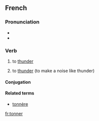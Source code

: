 ==French==

===Pronunciation===
* {{IPA|/tɔ.ne/|lang=fr}}
* {{audio|Fr-tonner.ogg|tonner}}

===Verb===
{{infl|fr|verb}}

# {{italbrac|meteorology}} to [[thunder]]
# to [[thunder]] (to make a noise like thunder)

====Conjugation====
{{fr-conj-er|tonn|avoir}}

====Related terms====
*[[tonnère]]

[[fr:tonner]]